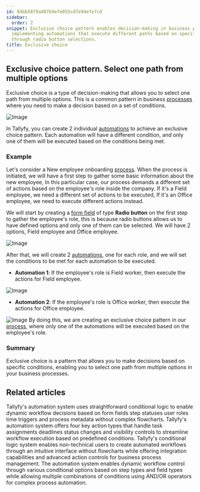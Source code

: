 ```yaml
---
id: 04bb5879ad07b9efe055cd7e94efe7cd
sidebar:
  order: 2
snippet: Exclusive choice pattern enables decision-making in business processes by
  implementing automations that execute different paths based on specific conditions
  through radio button selections.
title: Exclusive choice
---
```


## Exclusive choice pattern. Select one path from multiple options

Exclusive choice is a type of decision-making that allows you to select one path from multiple options. This is a common pattern in business [processes](/products/pro/tracking-and-tasks/processes/) where you need to make a decision based on a set of conditions.

![Image](https://tallyfy.com/wp-content/uploads/BPMN-image3.png)

In Tallyfy, you can create 2 individual [automations](/products/pro/documenting/templates/automations/) to achieve an exclusive choice pattern. Each automation will have a different condition, and only one of them will be executed based on the conditions being met.

### Example

Let's consider a New employee onboarding [process](/products/pro/tracking-and-tasks/processes/). When the process is initiated, we will have a first step to gather some basic information about the new employee, In this particular case, our process demands a different set of actions based on the employee's role inside the company. If it's a Field employee, we need a different set of actions to be executed, If it's an Office employee, we need to execute different actions instead.

We will start by creating a [form field](/products/pro/tracking-and-tasks/tasks/what-are-form-fields-in-tallyfy/) of type **Radio button** on the first step to gather the employee's role, this is because radio buttons allows us to have defined options and only one of them can be selected. We will have 2 options, Field employee and Office employee.

![Image](https://screenshots.tallyfy.com/tallyfy/pro/desktop-light-role-selection.png)

After that, we will create 2 [automations](/products/pro/documenting/templates/automations/), one for each role, and we will set the conditions to be met for each automation to be executed.

- **Automation 1**: If the employee's role is Field worker, then execute the actions for Field employee.

![Image](https://screenshots.tallyfy.com/tallyfy/pro/desktop-light-ifcompleted-automation-example.png)

- **Automation 2**: If the employee's role is Office worker, then execute the actions for Office employee.

![Image](https://screenshots.tallyfy.com/tallyfy/pro/desktop-light-office-worker-exclusive-choice.png)
By doing this, we are creating an exclusive choice pattern in our [process](/products/pro/tracking-and-tasks/processes/), where only one of the automations will be executed based on the employee's role.

### Summary

Exclusive choice is a pattern that allows you to make decisions based on specific conditions, enabling you to select one path from multiple options in your business processes.


## Related articles
<CardGrid>
<LinkTitleCard header="<b>Automations > Conditionals</b>" href="/products/pro/documenting/templates/automations/conditionals/" > Tallyfy's automation system uses straightforward conditional logic to enable dynamic workflow decisions based on form fields step statuses user roles time triggers and process metadata without complex flowcharts. </LinkTitleCard>
<LinkTitleCard header="<b>Automations > Actions</b>" href="/products/pro/documenting/templates/automations/actions/" > Tallyfy's automation system offers four key action types that handle task assignments deadlines status changes and visibility controls to streamline workflow execution based on predefined conditions. </LinkTitleCard>
<LinkTitleCard header="<b>Features > If-this-then-that</b>" href="/products/pro/tutorials/features/if-this-then-that/" > Tallyfy's conditional logic system enables non-technical users to create automated workflows through an intuitive interface without flowcharts while offering integration capabilities and advanced action controls for business process management. </LinkTitleCard>
<LinkTitleCard header="<b>Conditionals > Conditionals (IF) explained</b>" href="/products/pro/documenting/templates/automations/conditionals/conditionals-explained/" > The automation system enables dynamic workflow control through various conditional options based on step types and field types while allowing multiple combinations of conditions using AND/OR operators for complex process automation. </LinkTitleCard>
</CardGrid>